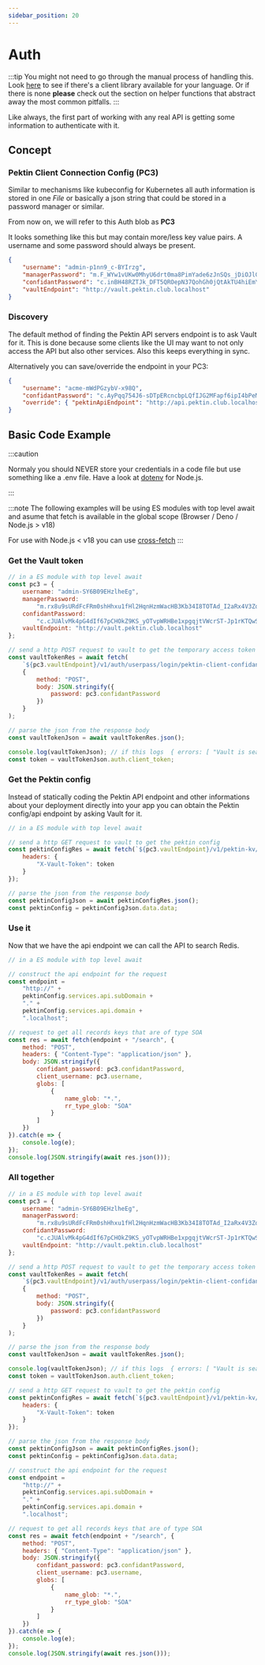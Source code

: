 ```yaml
---
sidebar_position: 20
---
```


# Auth

:::tip
You might not need to go through the manual process of handling this.
Look [here](../client-libraries/overview) to see if there's a client library available for your language. Or if there is none **please** check out the section on helper functions that abstract away the most common pitfalls.
:::

Like always, the first part of working with any real API is getting some information to authenticate with it. <br/>

## Concept

### Pektin Client Connection Config (PC3)

Similar to mechanisms like kubeconfig for Kubernetes all auth information is stored in one _File_ or basically a json string that could be stored in a password manager or similar.

From now on, we will refer to this Auth blob as **PC3**

It looks something like this but may contain more/less key value pairs.
A username and some password should always be present.

```json
{
    "username": "admin-p1nn9_c-BYIrzg",
    "managerPassword": "m.F_WYw1vUKw0MhyU6drt0ma8PimYade6zJnSQs_jDiOJlGkAWXLBWA1LCvDKABXR4HMi_FUbv9rGoVqi3aH6TDZqrgKqnuvVrmurEGL2Xp3q_msq1UIS4Q9jPU3_BRMXpvzuYAw",
    "confidantPassword": "c.inBH48RZTJk_DFT5QROepN37QohGh0jQtAkTU4hiEmYTeN6w6FwhgDVkF5Ljtz5AMPm3P2wf_EAeblwC3l4tblnyHbEeL-zJw2DebRxfgtKVAbTk2O9IA6WfFq-cmt7cy9K79A",
    "vaultEndpoint": "http://vault.pektin.club.localhost"
}
```

### Discovery

The default method of finding the Pektin API servers endpoint is to ask Vault for it. This is done because some clients like the UI may want to not only access the API but also other services. Also this keeps everything in sync.

Alternatively you can save/override the endpoint in your PC3:

```json
{
    "username": "acme-mWdPGzybV-x98Q",
    "confidantPassword": "c.AyPqq754J6-sDTpERcncbpLQfIJG2MFapf6ipI4bPeMp7B9GPlRSS0PgacELx1O4IDVkbDUw2VtE52zC-uujDMv__mhrceKyFg18baAViS3t8qseBncEuHfeDpJ9HaWC7XGbWQ",
    "override": { "pektinApiEndpoint": "http://api.pektin.club.localhost" }
}
```

## Basic Code Example

:::caution

Normaly you should NEVER store your credentials in a code file but use something
like a .env file. Have a look at [dotenv](https://www.npmjs.com/package/dotenv) for Node.js.

:::

:::note
The following examples will be using ES modules with top level await and asume that
fetch is available in the global scope (Browser / Deno / Node.js > v18)

For use with Node.js < v18 you can use [cross-fetch](https://www.npmjs.com/package/cross-fetch)
:::

### Get the Vault token

```js
// in a ES module with top level await
const pc3 = {
    username: "admin-SY6B09EHzlheEg",
    managerPassword:
        "m.rx8u9sURdFcFRm0shHhxu1fHl2HqnHzmWacHB3Kb34I8TOTAd_I2aRx4V3ZonbFrQvt6gtO-cuLpEm6JXH_BaTLXkP3kZ-8qMfvgBuWueRlPsEFBNSn8U5l5IUoCr1l_xbkGTA",
    confidantPassword:
        "c.cJUAlvMk4pG4dIf67pCHOkZ9KS_yOTvpWRHBe1xpgqjtVWcrST-Jp1rKTQwS8EEjryYxN5NSVQNa2EMX-_ODPmbUD35bBx20ho5-LO-saoRcPj3MCxgfvJiCvbLgV3sklIK19w",
    vaultEndpoint: "http://vault.pektin.club.localhost"
};

// send a http POST request to vault to get the temporary access token that vault wants for anything else
const vaultTokenRes = await fetch(
    `${pc3.vaultEndpoint}/v1/auth/userpass/login/pektin-client-confidant-${pc3.username}`,
    {
        method: "POST",
        body: JSON.stringify({
            password: pc3.confidantPassword
        })
    }
);

// parse the json from the response body
const vaultTokenJson = await vaultTokenRes.json();

console.log(vaultTokenJson); // if this logs  { errors: [ "Vault is sealed" ] } you have to unlock vault first
const token = vaultTokenJson.auth.client_token;
```

### Get the Pektin config

Instead of statically coding the Pektin API endpoint and other informations about your deployment directly into your app you can obtain the Pektin config/api endpoint by asking Vault for it.

```js
// in a ES module with top level await

// send a http GET request to vault to get the pektin config
const pektinConfigRes = await fetch(`${pc3.vaultEndpoint}/v1/pektin-kv/data/pektin-config`, {
    headers: {
        "X-Vault-Token": token
    }
});

// parse the json from the response body
const pektinConfigJson = await pektinConfigRes.json();
const pektinConfig = pektinConfigJson.data.data;
```

### Use it

Now that we have the api endpoint we can call the API to search Redis.

```js
// in a ES module with top level await

// construct the api endpoint for the request
const endpoint =
    "http://" +
    pektinConfig.services.api.subDomain +
    "." +
    pektinConfig.services.api.domain +
    ".localhost";

// request to get all records keys that are of type SOA
const res = await fetch(endpoint + "/search", {
    method: "POST",
    headers: { "Content-Type": "application/json" },
    body: JSON.stringify({
        confidant_password: pc3.confidantPassword,
        client_username: pc3.username,
        globs: [
            {
                name_glob: "*.",
                rr_type_glob: "SOA"
            }
        ]
    })
}).catch(e => {
    console.log(e);
});
console.log(JSON.stringify(await res.json()));
```

### All together

```js
// in a ES module with top level await
const pc3 = {
    username: "admin-SY6B09EHzlheEg",
    managerPassword:
        "m.rx8u9sURdFcFRm0shHhxu1fHl2HqnHzmWacHB3Kb34I8TOTAd_I2aRx4V3ZonbFrQvt6gtO-cuLpEm6JXH_BaTLXkP3kZ-8qMfvgBuWueRlPsEFBNSn8U5l5IUoCr1l_xbkGTA",
    confidantPassword:
        "c.cJUAlvMk4pG4dIf67pCHOkZ9KS_yOTvpWRHBe1xpgqjtVWcrST-Jp1rKTQwS8EEjryYxN5NSVQNa2EMX-_ODPmbUD35bBx20ho5-LO-saoRcPj3MCxgfvJiCvbLgV3sklIK19w",
    vaultEndpoint: "http://vault.pektin.club.localhost"
};

// send a http POST request to vault to get the temporary access token that vault wants for anything else
const vaultTokenRes = await fetch(
    `${pc3.vaultEndpoint}/v1/auth/userpass/login/pektin-client-confidant-${pc3.username}`,
    {
        method: "POST",
        body: JSON.stringify({
            password: pc3.confidantPassword
        })
    }
);

// parse the json from the response body
const vaultTokenJson = await vaultTokenRes.json();

console.log(vaultTokenJson); // if this logs  { errors: [ "Vault is sealed" ] } you have to unlock vault first
const token = vaultTokenJson.auth.client_token;

// send a http GET request to vault to get the pektin config
const pektinConfigRes = await fetch(`${pc3.vaultEndpoint}/v1/pektin-kv/data/pektin-config`, {
    headers: {
        "X-Vault-Token": token
    }
});

// parse the json from the response body
const pektinConfigJson = await pektinConfigRes.json();
const pektinConfig = pektinConfigJson.data.data;

// construct the api endpoint for the request
const endpoint =
    "http://" +
    pektinConfig.services.api.subDomain +
    "." +
    pektinConfig.services.api.domain +
    ".localhost";

// request to get all records keys that are of type SOA
const res = await fetch(endpoint + "/search", {
    method: "POST",
    headers: { "Content-Type": "application/json" },
    body: JSON.stringify({
        confidant_password: pc3.confidantPassword,
        client_username: pc3.username,
        globs: [
            {
                name_glob: "*.",
                rr_type_glob: "SOA"
            }
        ]
    })
}).catch(e => {
    console.log(e);
});
console.log(JSON.stringify(await res.json()));
```
